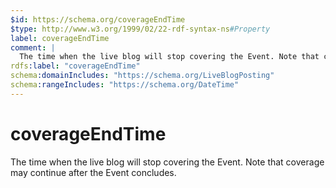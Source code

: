 ```yaml
---
$id: https://schema.org/coverageEndTime
$type: http://www.w3.org/1999/02/22-rdf-syntax-ns#Property
label: coverageEndTime
comment: |
  The time when the live blog will stop covering the Event. Note that coverage may continue after the Event concludes.
rdfs:label: "coverageEndTime"
schema:domainIncludes: "https://schema.org/LiveBlogPosting"
schema:rangeIncludes: "https://schema.org/DateTime"
---
```


# coverageEndTime

The time when the live blog will stop covering the Event. Note that coverage may continue after the Event concludes.

